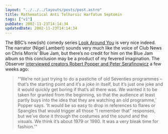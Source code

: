 ```yaml
---
layout: "../../../layouts/posts/post.astro"
title: Mathematical Anti Telharsic Harfatum Septomin
tags: ["v1"]
pubDate: 2002-11-23T14:14:34
updatedDate: 2002-11-23T14:14:34
---
```


The BBC&#8217;s new(ish) comedy series [Look Around You][1] is very nice indeed. The narrator (Nigel Lambert) sounds very much like the voice of Club News on Chris Morris&#8217; Blue Jam, but there&#8217;s no credit for him on the Blue Jam album so this conclusion may be a product of my fevered imagination. The Observer [interviewed creators Robert Popper and Peter Serafinowicz][2] a few weeks ago:

> &#8220;&#8216;We&#8217;re not just trying to do a pastiche of old Seventies programmes &#8211; that&#8217;s the starting point and it&#8217;s a joke in itself, but it&#8217;s just one joke and it would quickly get boring if that&#8217;s all there was. We wanted it to be taken for granted from the beginning, so that the audience at least partly buys into the idea that they are watching an old programme,&#8217; Popper says. &#8216;It would be so easy to drop in references to flares or Spangles that would trigger all those &#8220;I remember that&#8221; responses, but we&#8217;ve done it through the costumes and the sound and the visuals. We think it&#8217;s about 1979 or 1980. It was a very bleak time for fashion.'&#8221;

[1]: http://www.bbc.co.uk/comedy/lookaroundyou/ "BBC Comedy: Look Around You"
[2]: http://www.observer.co.uk/screen/story/0,6903,805343,00.html "The Observer: Laboratory humour"
